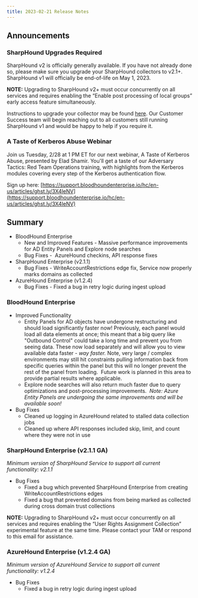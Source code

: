 ```yaml
---
title: 2023-02-21 Release Notes
---
```


## Announcements

### SharpHound Upgrades Required

SharpHound v2 is officially generally available. If you have not already done so, please make sure you upgrade your SharpHound collectors to v2.1+. SharpHound v1 will officially be end-of-life on May 1, 2023.

**NOTE:** Upgrading to SharpHound v2+ must occur concurrently on all services and requires enabling the “Enable post processing of local groups” early access feature simultaneously.

Instructions to upgrade your collector may be found [here](/install-data-collector/install-sharphound/installation-upgrade). Our Customer Success team will begin reaching out to all customers still running SharpHound v1 and would be happy to help if you require it.

### A Taste of Kerberos Abuse Webinar

Join us Tuesday, 2/28 at 1 PM ET for our next webinar, A Taste of Kerberos Abuse, presented by Elad Shamir. You'll get a taste of our Adversary Tactics: Red Team Operations training, with highlights from the Kerberos modules covering every step of the Kerberos authentication flow.

Sign up here: [https://support.bloodhoundenterprise.io/hc/en-us/articles/ghst.ly/3X4leNV](https://support.bloodhoundenterprise.io/hc/en-us/articles/ghst.ly/3X4leNV)

## Summary

* BloodHound Enterprise
    * New and Improved Features - Massive performance improvements for AD Entity Panels and Explore node searches
    * Bug Fixes -  AzureHound checkins, API response fixes
* SharpHound Enterprise (v2.1.1)
    * Bug Fixes - WriteAccountRestrictions edge fix, Service now properly marks domains as collected
* AzureHound Enterprise (v1.2.4)
    * Bug Fixes - Fixed a bug in retry logic during ingest upload

### BloodHound Enterprise

* Improved Functionality
    * Entity Panels for AD objects have undergone restructuring and should load significantly faster now! Previously, each panel would load all data elements at once; this meant that a big query like "Outbound Control" could take a long time and prevent you from seeing data. These now load separately and will allow you to view available data faster - _way faster._ Note, very large / complex environments may still hit constraints pulling information back from specific queries within the panel but this will no longer prevent the rest of the panel from loading.  Future work is planned in this area to provide partial results where applicable. 
    * Explore node searches will also return much faster due to query optimizations and post-processing improvements. 
        _Note: Azure Entity Panels are undergoing the same improvements and will be available soon!_
* Bug Fixes
    * Cleaned up logging in AzureHound related to stalled data collection jobs
    * Cleaned up where API responses included skip, limit, and count where they were not in use

### SharpHound Enterprise (v2.1.1 GA)

_Minimum version of SharpHound Service to support all current functionality: v2.1.1_

* Bug Fixes
    * Fixed a bug which prevented SharpHound Enterprise from creating WriteAccountRestrictions edges
    * Fixed a bug that prevented domains from being marked as collected during cross domain trust collections

**NOTE:** Upgrading to SharpHound v2+ must occur concurrently on all services and requires enabling the “User Rights Assignment Collection” experimental feature at the same time. Please contact your TAM or respond to this email for assistance.

### AzureHound Enterprise (v1.2.4 GA)

_Minimum version of AzureHound Service to support all current functionality: v1.2.4_

* Bug Fixes
    * Fixed a bug in retry logic during ingest upload